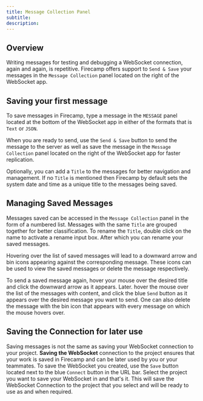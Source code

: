 ```yaml
---
title: Message Collection Panel
subtitle:
description:
---
```


## Overview

Writing messages for testing and debugging a WebSocket connection, again and again, is repetitive. Firecamp offers support to `Send & Save` your messages in the `Message Collection` panel located on the right of the WebSocket app.

## Saving your first message

To save messages in Firecamp, type a message in the `MESSAGE` panel located at the bottom of the WebSocket app in either of the formats that is `Text` or `JSON`.

When you are ready to send, use the `Send & Save` button to send the message to the server as well as save the message in the `Message Collection` panel located on the right of the WebSocket app for faster replication.

Optionally, you can add a `Title` to the messages for better navigation and management. If no `Title` is mentioned then Firecamp by default sets the system date and time as a unique title to the messages being saved.

## Managing Saved Messages

Messages saved can be accessed in the `Message Collection` panel in the form of a numbered list. Messages with the same `Title` are grouped together for better classification. To rename the `Title`, double click on the name to activate a rename input box. After which you can rename your saved messages.

Hovering over the list of saved messages will lead to a downward arrow and bin icons appearing against the corresponding message. These icons can be used to view the saved messages or delete the message respectively.

To send a saved message again, hover your mouse over the desired title and click the downward arrow as it appears. Later. hover the mouse over the list of the messages with content, and click the blue `Send` button as it appears over the desired message you want to send. One can also delete the message with the bin icon that appears with every message on which the mouse hovers over.

## Saving the Connection for later use

Saving messages is not the same as saving your WebSocket connection to your project. **Saving the WebSocket** connection to the project ensures that your work is saved in Firecamp and can be later used by you or your teammates. To save the WebSocket you created, use the `Save` button located next to the blue `Connect` button in the URL bar. Select the project you want to save your WebSocket in and that's it. This will save the WebSocket Connection to the project that you select and will be ready to use as and when required.
